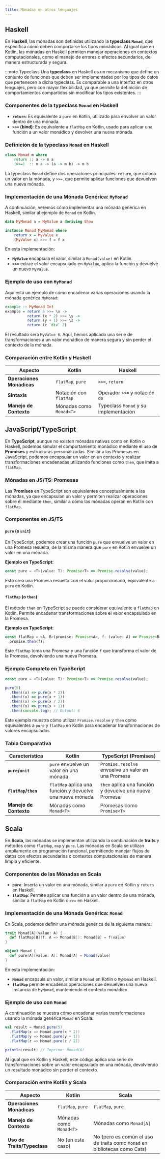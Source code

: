 ```yaml
---
title: Mónadas en otros lenguajes
---
```


## Haskell

En **Haskell**, las mónadas son definidas utilizando la **typeclass `Monad`**, que especifica cómo deben comportarse los tipos monádicos. Al igual que en Kotlin, las mónadas en Haskell permiten manejar operaciones en contextos computacionales, como el manejo de errores o efectos secundarios, de manera estructurada y segura.

:::note Typeclass
Una **typeclass** en Haskell es un mecanismo que define un conjunto de funciones que deben ser implementadas por los tipos de datos que pertenecen a dicha typeclass. Es comparable a una interfaz en otros lenguajes, pero con mayor flexibilidad, ya que permite la definición de comportamientos compartidos sin modificar los tipos existentes.
:::

### Componentes de la typeclass `Monad` en Haskell

- **`return`**: Es equivalente a `pure` en Kotlin, utilizado para envolver un valor dentro de una mónada.
- **`>>=` (bind)**: Es equivalente a `flatMap` en Kotlin, usado para aplicar una función a un valor monádico y devolver una nueva mónada.

### Definición de la typeclass `Monad` en Haskell

```haskell
class Monad m where
    return :: a -> m a
    (>>=)  :: m a -> (a -> m b) -> m b
```

La typeclass `Monad` define dos operaciones principales: `return`, que coloca un valor en la mónada, y `>>=`, que permite aplicar funciones que devuelven una nueva mónada.

### Implementación de una Mónada Genérica: `MyMonad`

A continuación, veremos cómo implementar una mónada genérica en Haskell, similar al ejemplo de `Monad` en Kotlin.

```haskell
data MyMonad a = MyValue a deriving Show

instance Monad MyMonad where
    return x = MyValue x
    (MyValue x) >>= f = f x
```

En esta implementación:
- **`MyValue`** encapsula el valor, similar a `Monad(value)` en Kotlin.
- **`>>=`** extrae el valor encapsulado en `MyValue`, aplica la función y devuelve un nuevo `MyValue`.

### Ejemplo de uso con `MyMonad`

Aquí está un ejemplo de cómo encadenar varias operaciones usando la mónada genérica `MyMonad`:

```haskell
example :: MyMonad Int
example = return 5 >>= \x ->
          return (x * 2) >>= \y ->
          return (y + 1) >>= \z ->
          return (z `div` 2)
```

El resultado será `MyValue 6`. Aquí, hemos aplicado una serie de transformaciones a un valor monádico de manera segura y sin perder el contexto de la mónada.

### Comparación entre Kotlin y Haskell

| Aspecto                   | Kotlin                  | Haskell                               |
|---------------------------|-------------------------|---------------------------------------|
| **Operaciones Monádicas** | `flatMap`, `pure`       | `>>=`, `return`                       |
| **Sintaxis**              | Notación con `flatMap`  | Operador `>>=` y notación `do`        |
| **Manejo de Contexto**    | Mónadas como `Monad<T>` | Typeclass `Monad` y su implementación |


## JavaScript/TypeScript

En **TypeScript**, aunque no existen mónadas nativas como en Kotlin o Haskell, podemos simular el comportamiento monádico mediante el uso de **Promises** y estructuras personalizadas. Similar a las Promesas en JavaScript, podemos encapsular un valor en un contexto y realizar transformaciones encadenadas utilizando funciones como `then`, que imita a `flatMap`.

### Mónadas en JS/TS: Promesas

Las **Promises** en TypeScript son equivalentes conceptualmente a las mónadas, ya que encapsulan un valor y permiten realizar operaciones sobre él mediante `then`, similar a cómo las mónadas operan en Kotlin con `flatMap`.

### Componentes en JS/TS

#### `pure` (o `unit`)
En TypeScript, podemos crear una función `pure` que envuelve un valor en una Promesa resuelta, de la misma manera que `pure` en Kotlin envuelve un valor en una mónada.

**Ejemplo en TypeScript:**

```typescript showLineNumbers
const pure = <T>(value: T): Promise<T> => Promise.resolve(value);
```

Esto crea una Promesa resuelta con el valor proporcionado, equivalente a `pure` en Kotlin.

#### `flatMap` (o `then`)

El método `then` en TypeScript se puede considerar equivalente a `flatMap` en Kotlin. Permite encadenar transformaciones sobre el valor encapsulado en la Promesa.

**Ejemplo en TypeScript:**

```typescript showLineNumbers
const flatMap = <A, B>(promise: Promise<A>, f: (value: A) => Promise<B>): Promise<B> =>
  promise.then(f);
```

Este `flatMap` toma una Promesa y una función `f` que transforma el valor de la Promesa, devolviendo una nueva Promesa.

### Ejemplo Completo en TypeScript

```typescript showLineNumbers
const pure = <T>(value: T): Promise<T> => Promise.resolve(value);

pure(5)
  .then((x) => pure(x * 2))
  .then((x) => pure(x + 1))
  .then((x) => pure(x / 2))
  .then((x) => pure(x + 1))
  .then(console.log); // Output: 6
```

Este ejemplo muestra cómo utilizar `Promise.resolve` y `then` como equivalentes a `pure` y `flatMap` en Kotlin para encadenar transformaciones de valores encapsulados.

### Tabla Comparativa

| **Característica**     | **Kotlin**                                               | **TypeScript (Promises)**                              |
|------------------------|----------------------------------------------------------|--------------------------------------------------------|
| **`pure`/`unit`**      | `pure` envuelve un valor en una mónada                   | `Promise.resolve` envuelve un valor en una Promesa     |
| **`flatMap`/`then`**   | `flatMap` aplica una función y devuelve una nueva mónada | `then` aplica una función y devuelve una nueva Promesa |
| **Manejo de Contexto** | Mónadas como `Monad<T>`                                  | Promesas como `Promise<T>`                             |

## Scala

En **Scala**, las mónadas se implementan utilizando la combinación de **traits** y métodos como `flatMap`, `map` y `pure`. Las mónadas en Scala se utilizan ampliamente en programación funcional, permitiendo manejar flujos de datos con efectos secundarios o contextos computacionales de manera limpia y eficiente.

### Componentes de las Mónadas en Scala

- **`pure`**: Inserta un valor en una mónada, similar a `pure` en Kotlin y `return` en Haskell.
- **`flatMap`**: Permite aplicar una función a un valor dentro de una mónada, similar a `flatMap` en Kotlin o `>>=` en Haskell.

### Implementación de una Mónada Genérica: `Monad`

En Scala, podemos definir una mónada genérica de la siguiente manera:

```scala
trait Monad[A](value: A) {
  def flatMap[B](f: A => Monad[B]): Monad[B] = f(value)
}

object Monad {
  def pure[A](value: A): Monad[A] = Monad(value)
}
```

En esta implementación:
- **`Monad`** encapsula un valor, similar a `Monad` en Kotlin o `MyMonad` en Haskell.
- **`flatMap`** permite encadenar operaciones que devuelven una nueva instancia de `MyMonad`, manteniendo el contexto monádico.

### Ejemplo de uso con `Monad`

A continuación se muestra cómo encadenar varias transformaciones usando la mónada genérica `Monad` en Scala:

```scala
val result = Monad.pure(5)
  .flatMap(x => Monad.pure(x * 2))
  .flatMap(y => Monad.pure(y + 1))
  .flatMap(z => Monad.pure(z / 2))

println(result) // Imprime: Monad(6)
```

Al igual que en Kotlin y Haskell, este código aplica una serie de transformaciones sobre un valor encapsulado en una mónada, devolviendo un resultado monádico sin perder el contexto.

### Comparación entre Kotlin y Scala

| Aspecto                     | Kotlin                  | Scala                                                                     |
|-----------------------------|-------------------------|---------------------------------------------------------------------------|
| **Operaciones Monádicas**   | `flatMap`, `pure`       | `flatMap`, `pure`                                                         |
| **Manejo de Contexto**      | Mónadas como `Monad<T>` | Mónadas como `Monad[A]`                                                   |
| **Uso de Traits/Typeclass** | No (en este caso)       | No (pero es común el uso de traits como `Monad` en bibliotecas como Cats) |
